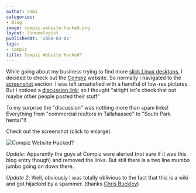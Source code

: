 ```yaml
---
author: rami
categories:
- Blog
image: compiz-website-hacked.png
layout: linuxologist
publishedAt: '2008-03-01'
tags:
- compiz
title: Compiz Website Hacked?
---
```


While going about my business trying to find more [slick Linux desktops](/2008/02/27/10-slick-linux-desktops-and-how-to-make-them), I decided to check out the [Compiz](http://compiz.org) website. So normally I navigated to the [screenshot](http://compiz.org/Home/Screenshots) section. I was left unsatisfied with a handful of low-res pictures. But I noticed a [discussion link](http://compiz.org/Talk:Home/Screenshots); so I thought "alright let's check that out maybe other people posted their stuff"

To my surprise the "discussion" was nothing more than spam links! Everything from "commercial realtors in Tallahassee" to "South Park hentai"!!

Check out the screenshot (click to enlarge):

![Compiz Website Hacked?](/assets/images/content/blog/compiz-website-hacked.png)

*Update*: Apparently the guys at Compiz were alerted (not sure if it was this blog entry though) and removed the links. But still there is a two line mumbo jumbo going on down there.

*Update 2*: Well, obviously I was totally oblivious to the fact that this is a wiki and got hijacked by a spammer. (thanks [Chris Buckley](http://blog.cmbuckley.co.uk/))